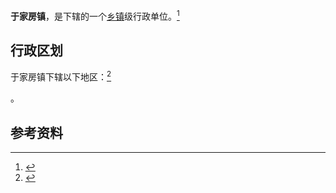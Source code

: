 {{中国乡级行政区|21/01/22/101/000}}

'''于家房镇'''，是{{PRC admin/fullname|21/01/22/101/000|3}}下辖的一个[[乡镇|乡镇]]级行政单位。<ref>{{PRC admin/ref sgc|{{PRC admin/parent|21/01/22/101/000}}}}</ref>

== 行政区划 ==

于家房镇下辖以下地区：<ref>{{PRC admin/ref sgc|21/01/22/101/000}}</ref>

{{PRC admin/children|21/01/22/101/000}}。

== 参考资料 ==

{{reflist}}

{{行政区划小作品}}
{{PRC admin/navcat|21/01/22/101/000}}
